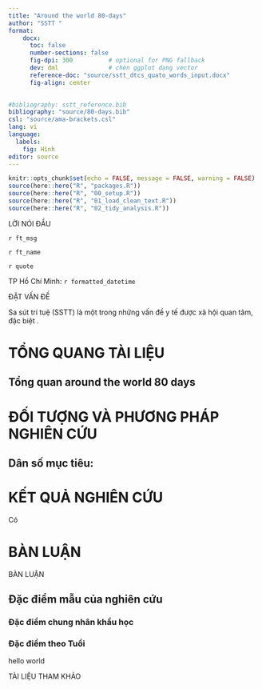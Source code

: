 ```yaml
---
title: "Around the world 80-days"
author: "SSTT "
format:
    docx:
      toc: false
      number-sections: false
      fig-dpi: 300          # optional for PNG fallback
      dev: dml              # chèn ggplot dạng vector
      reference-doc: "source/sstt_dtcs_quato_words_input.docx"
      fig-align: center
      

#bibliography: sstt_reference.bib
bibliography: "source/80-days.bib"
csl: "source/ama-brackets.csl"
lang: vi
language:
  labels:
    fig: Hình
editor: source
---
```




```r
knitr::opts_chunk$set(echo = FALSE, message = FALSE, warning = FALSE)
source(here::here("R", "packages.R"))
source(here::here("R", "00_setup.R"))
source(here::here("R", "01_load_clean_text.R"))
source(here::here("R", "02_tidy_analysis.R"))

```


::: {custom-style="CAN GIUA DAM 14 ONE"}
LỜI NÓI ĐẦU
:::
`r ft_msg`

`r ft_name`

```{=openxml}
<w:p><w:r><w:br/></w:r></w:p>
```

`r quote`

```{=openxml}
<w:p><w:r><w:br/></w:r></w:p>
```
TP Hồ Chí Minh: `r formatted_datetime`






::: {custom-style="CAN GIUA DAM 14 ONE"}
ĐẶT VẤN ĐỀ
:::
Sa sút trí tuệ (SSTT) là một trong những vấn đề y tế được xã hội quan tâm, đặc biệt .

# TỔNG QUANG TÀI LIỆU

## Tổng quan around the world 80 days

# ĐỐI TƯỢNG VÀ PHƯƠNG PHÁP NGHIÊN CỨU

## Dân số mục tiêu:



# KẾT QUẢ NGHIÊN CỨU

Có

# BÀN LUẬN

::: {custom-style="Heading 1"}
BÀN LUẬN
:::

## Đặc điểm mẫu của nghiên cứu
### Đặc điểm chung nhân khẩu học


### Đặc điểm theo Tuổi

::: {custom-style="chu_xanh"}
hello world
:::



::: {custom-style="CAN GIUA DAM 14 ONE"}
TÀI LIỆU THAM KHẢO
:::
